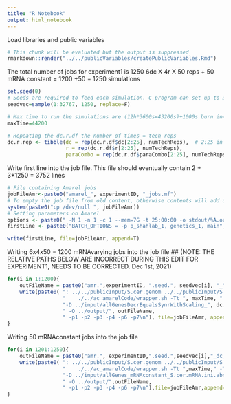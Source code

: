 ```yaml
---
title: "R Notebook"
output: html_notebook
---
```



Load libraries and public variables
```r
# This chunk will be evaluated but the output is suppressed
rmarkdown::render("../../publicVariables/createPublicVariables.Rmd")
```

The total number of jobs for experiment1 is 1250
6dc X 4r X 50 reps + 50 mRNA constant = 1200 +50 = 1250 simulations
```r
set.seed(0)  
# Seeds are required to feed each simulation. C program can set up to 32767 seeds.
seedvec=sample(1:32767, 1250, replace=F)  

# Max time to run the simulations are (12h*3600s=43200s)+1000s burn in=44200s. for most mRNAs their half lives are <35min =>simu time= 10/(log(2)/(35*60))=30296s, setting it to 44200s should therefore sufficiently allow the mRNAs to have enough turnover.
maxTime=44200 

# Repeating the dc.r.df the number of times = tech reps
dc.r.rep <- tibble(dc = rep(dc.r.df$dc[2:25], numTechReps),  # 2:25 in order to exclude mRNAconstant
                   r = rep(dc.r.df$r[2:25], numTechReps), 
                   paraCombo = rep(dc.r.df$paraCombo[2:25], numTechReps))
```


Write first line into the job file.
This file should eventually contain 2 + 3*1250 = 3752 lines
```r
# File containing Amarel jobs
jobFileAmr<-paste0("amarel_", experimentID, "_jobs.mf")  
# To empty the job file from old content, otherwise contents will add up
system(paste0("cp /dev/null ", jobFileAmr))  
# Setting parameters on Amarel
options <- paste0(" -N 1 -n 1 -c 1 --mem=7G -t 25:00:00 -o stdout/%A.out -e error/%A.err -J ", experimentID, "-")
firstLine <- paste0("BATCH_OPTIONS = -p p_shahlab_1, genetics_1, main", options, "amr\n") 

write(firstLine, file=jobFileAmr, append=T)
```

Writing 6x4x50 = 1200 mRNAvarying jobs into the job file
## (NOTE: THE RELATIVE PATHS BELOW ARE INCORRECT DURING THIS EDIT FOR EXPERIMENT1, NEEDS TO BE CORRECTED. Dec 1st, 2021)
```r
for(i in 1:1200){
    outFileName = paste0("amr.",experimentID, ".seed.", seedvec[i], "_", dc.r.rep$paraCombo[i], "_allGenesDecrEqualsSynrScaling")
    write(paste0( ": ../../publicInput/S.cer.genom ../../publicInput/S.cer.tRNA ../input/allGenesDecrEqualsSynrWithScaling_", dc.r.rep$paraCombo[i], "_S.cer.mRNA.ini.abndc.syn.dec ../ac_amarelCode/wrapper.sh ../source/SMOTNT\n", 
                  "    ./../ac_amarelCode/wrapper.sh -Tt ", maxTime, " -Tb 1000 -R 200000 -t 3300000 -N 4839 -dc ", dc.r.rep$dc[i], " -r ", dc.r.rep$r[i], " -F ../../publicInput/S.cer.genom -C ../../publicInput/S.cer.tRNA ", 
                  "-D ../input/allGenesDecrEqualsSynrWithScaling_", dc.r.rep$paraCombo[i], "_S.cer.mRNA.ini.abndc.syn.dec -s ", seedvec[i], 
                  " -O ../output/", outFileName, 
                  " -p1 -p2 -p3 -p4 -p6 -p7\n"), file=jobFileAmr, append=T)
}
```

Writing 50 mRNAconstant jobs into the job file
```r
for(i in 1201:1250){
    outFileName = paste0("amr.", experimentID,".seed.",seedvec[i],"_dc_0_r_0_mRNAconstant")
    write(paste0( ": ../../publicInput/S.cer.genom ../../publicInput/S.cer.tRNA ../input/allGenes_mRNAconstant_S.cer.mRNA.ini.abndc.syn.dec ../ac_amarelCode/wrapper.sh ../source/SMOTNT\n",
                  "    ./../ac_amarelCode/wrapper.sh -Tt ",maxTime," -Tb 1000 -R 200000 -t 3300000 -N 4839 -dc 0 -r 0 -F ../../publicInput/S.cer.genom -C ../../publicInput/S.cer.tRNA ",
                  "-D ../input/allGenes_mRNAconstant_S.cer.mRNA.ini.abndc.syn.dec -s ",seedvec[i],
                  " -O ../output/",outFileName,
                  " -p1 -p2 -p3 -p4 -p6 -p7\n"),file=jobFileAmr,append=T)
}
```

